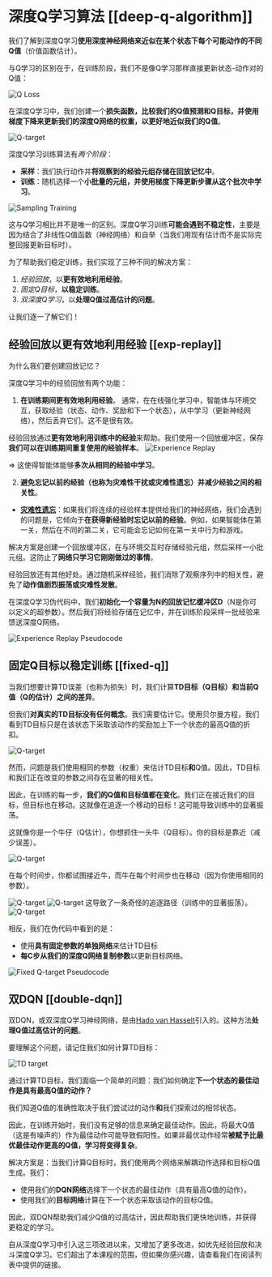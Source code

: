 # 深度Q学习算法 [[deep-q-algorithm]]

我们了解到深度Q学习**使用深度神经网络来近似在某个状态下每个可能动作的不同Q值**（价值函数估计）。

与Q学习的区别在于，在训练阶段，我们不是像Q学习那样直接更新状态-动作对的Q值：

<img src="https://huggingface.co/datasets/huggingface-deep-rl-course/course-images/resolve/main/en/unit3/q-ex-5.jpg" alt="Q Loss"/>

在深度Q学习中，我们创建一个**损失函数，比较我们的Q值预测和Q目标，并使用梯度下降来更新我们的深度Q网络的权重，以更好地近似我们的Q值**。

<img src="https://huggingface.co/datasets/huggingface-deep-rl-course/course-images/resolve/main/en/unit4/Q-target.jpg" alt="Q-target"/>

深度Q学习训练算法有*两个阶段*：

- **采样**：我们执行动作并**将观察到的经验元组存储在回放记忆中**。
- **训练**：随机选择一个**小批量的元组，并使用梯度下降更新步骤从这个批次中学习**。

<img src="https://huggingface.co/datasets/huggingface-deep-rl-course/course-images/resolve/main/en/unit4/sampling-training.jpg" alt="Sampling Training"/>

这与Q学习相比并不是唯一的区别。深度Q学习训练**可能会遇到不稳定性**，主要是因为结合了非线性Q值函数（神经网络）和自举（当我们用现有估计而不是实际完整回报更新目标时）。

为了帮助我们稳定训练，我们实现了三种不同的解决方案：
1. *经验回放*，以**更有效地利用经验**。
2. *固定Q目标*，**以稳定训练**。
3. *双深度Q学习*，以**处理Q值过高估计的问题**。

让我们逐一了解它们！

## 经验回放以更有效地利用经验 [[exp-replay]]

为什么我们要创建回放记忆？

深度Q学习中的经验回放有两个功能：

1. **在训练期间更有效地利用经验**。
通常，在在线强化学习中，智能体与环境交互，获取经验（状态、动作、奖励和下一个状态），从中学习（更新神经网络），然后丢弃它们。这不是很有效。

经验回放通过**更有效地利用训练中的经验**来帮助。我们使用一个回放缓冲区，保存**我们可以在训练期间重复使用的经验样本**。
<img src="https://huggingface.co/datasets/huggingface-deep-rl-course/course-images/resolve/main/en/unit4/experience-replay.jpg" alt="Experience Replay"/>

⇒ 这使得智能体能够**多次从相同的经验中学习**。

2. **避免忘记以前的经验（也称为灾难性干扰或灾难性遗忘）并减少经验之间的相关性**。
- **[灾难性遗忘](https://en.wikipedia.org/wiki/Catastrophic_interference)**：如果我们将连续的经验样本提供给我们的神经网络，我们会遇到的问题是，它倾向于**在获得新经验时忘记以前的经验**。例如，如果智能体在第一关，然后在不同的第二关，它可能会忘记如何在第一关中行为和游戏。

解决方案是创建一个回放缓冲区，在与环境交互时存储经验元组，然后采样一小批元组。这防止了**网络只学习它刚刚做过的事情**。

经验回放还有其他好处。通过随机采样经验，我们消除了观察序列中的相关性，避免了**动作值剧烈振荡或灾难性发散**。

在深度Q学习伪代码中，我们**初始化一个容量为N的回放记忆缓冲区D**（N是你可以定义的超参数）。然后我们将经验存储在记忆中，并在训练阶段采样一批经验来馈送深度Q网络。

<img src="https://huggingface.co/datasets/huggingface-deep-rl-course/course-images/resolve/main/en/unit4/experience-replay-pseudocode.jpg" alt="Experience Replay Pseudocode"/>

## 固定Q目标以稳定训练 [[fixed-q]]

当我们想要计算TD误差（也称为损失）时，我们计算**TD目标（Q目标）和当前Q值（Q的估计）之间的差异**。

但我们**对真实的TD目标没有任何概念**。我们需要估计它。使用贝尔曼方程，我们看到TD目标只是在该状态下采取该动作的奖励加上下一个状态的最高Q值的折扣。

<img src="https://huggingface.co/datasets/huggingface-deep-rl-course/course-images/resolve/main/en/unit4/Q-target.jpg" alt="Q-target"/>

然而，问题是我们使用相同的参数（权重）来估计TD目标**和**Q值。因此，TD目标和我们正在改变的参数之间存在显著的相关性。

因此，在训练的每一步，**我们的Q值和目标值都在变化**。我们正在接近我们的目标，但目标也在移动。这就像在追逐一个移动的目标！这可能导致训练中的显著振荡。

这就像你是一个牛仔（Q估计），你想抓住一头牛（Q目标）。你的目标是靠近（减少误差）。

<img src="https://huggingface.co/datasets/huggingface-deep-rl-course/course-images/resolve/main/en/unit4/qtarget-1.jpg" alt="Q-target"/>

在每个时间步，你都试图接近牛，而牛在每个时间步也在移动（因为你使用相同的参数）。

<img src="https://huggingface.co/datasets/huggingface-deep-rl-course/course-images/resolve/main/en/unit4/qtarget-2.jpg" alt="Q-target"/>
<img src="https://huggingface.co/datasets/huggingface-deep-rl-course/course-images/resolve/main/en/unit4/qtarget-3.jpg" alt="Q-target"/>
这导致了一条奇怪的追逐路径（训练中的显著振荡）。
<img src="https://huggingface.co/datasets/huggingface-deep-rl-course/course-images/resolve/main/en/unit4/qtarget-4.jpg" alt="Q-target"/>

相反，我们在伪代码中看到的是：
- 使用**具有固定参数的单独网络**来估计TD目标
- **每C步从我们的深度Q网络复制参数**以更新目标网络。

<img src="https://huggingface.co/datasets/huggingface-deep-rl-course/course-images/resolve/main/en/unit4/fixed-q-target-pseudocode.jpg" alt="Fixed Q-target Pseudocode"/>



## 双DQN [[double-dqn]]

双DQN，或双深度Q学习神经网络，是由[Hado van Hasselt](https://papers.nips.cc/paper/3964-double-q-learning)引入的。这种方法**处理Q值过高估计的问题**。

要理解这个问题，请记住我们如何计算TD目标：

<img src="https://huggingface.co/datasets/huggingface-deep-rl-course/course-images/resolve/main/en/unit3/TD-1.jpg" alt="TD target"/>

通过计算TD目标，我们面临一个简单的问题：我们如何确定**下一个状态的最佳动作是具有最高Q值的动作？**

我们知道Q值的准确性取决于我们尝试过的动作**和**我们探索过的相邻状态。

因此，在训练开始时，我们没有足够的信息来确定最佳动作。因此，将最大Q值（这是有噪声的）作为最佳动作可能导致假阳性。如果非最优动作经常**被赋予比最优最佳动作更高的Q值，学习将变得复杂**。

解决方案是：当我们计算Q目标时，我们使用两个网络来解耦动作选择和目标Q值生成。我们：
- 使用我们的**DQN网络**选择下一个状态的最佳动作（具有最高Q值的动作）。
- 使用我们的**目标网络**计算在下一个状态采取该动作的目标Q值。

因此，双DQN帮助我们减少Q值的过高估计，因此帮助我们更快地训练，并获得更稳定的学习。

自从深度Q学习中引入这三项改进以来，又增加了更多改进，如优先经验回放和决斗深度Q学习。它们超出了本课程的范围，但如果你感兴趣，请查看我们在阅读列表中提供的链接。
